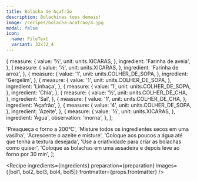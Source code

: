 ```yaml
---
title: Bolacha de Açafrão
description: Bolachinas tops demais!
image: /recipes/bolacha-acafrao/4.jpg
modal: false
icon:
  name: FileText
  variant: 32x32_4
---
```




  {
    measure: {
      value: '½',
      unit: units.XICARAS,
    },
    ingredient: 'Farinha de aveia',
  },
  {
    measure: {
      value: '½',
      unit: units.XICARAS,
    },
    ingredient: 'Farinha de arroz',
  },
  {
    measure: {
      value: '1',
      unit: units.COLHER_DE_SOPA,
    },
    ingredient: 'Gergelim',
  },
  {
    measure: {
      value: '1',
      unit: units.COLHER_DE_SOPA,
    },
    ingredient: 'Linhaça',
  },
  {
    measure: {
      value: '1',
      unit: units.COLHER_DE_SOPA,
    },
    ingredient: 'Chia',
  },
  {
    measure: {
      value: '½',
      unit: units.COLHER_DE_CHA,
    },
    ingredient: 'Sal',
  },
  {
    measure: {
      value: '1',
      unit: units.COLHER_DE_CHA,
    },
    ingredient: 'Açafrão',
  },
  {
    measure: {
      value: '4',
      unit: units.COLHER_DE_SOPA,
    },
    ingredient: 'Azeite',
  },
  {
    measure: {
      value: '½',
      unit: units.XICARAS,
    },
    ingredient: 'Água',
    observation: 'morna',
  },
];

  'Preaqueça o forno a 200°C',
  'Misture todos os ingredientes secos em uma vasilha',
  'Acrescente o azeite e misture',
  'Coloque aos poucos a água até que tenha a textura desejada',
  'Use a criatividade para criar as bolachas como quiser',
  'Coloque as bolachas em uma assadeira e depois leve ao forno por 30 min',
];

<Recipe
  ingredients={ingredients}
  preparation={preparation}
  images={[bol1, bol2, bol3, bol4, bol5]}
  frontmatter={props.frontmatter}
/>
